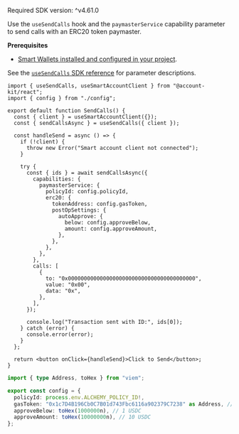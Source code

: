 <Info>Required SDK version: ^v4.61.0</Info>

Use the `useSendCalls` hook and the `paymasterService` capability parameter to send calls with
an ERC20 token paymaster.

**Prerequisites**

- [Smart Wallets installed and configured in your project](/wallets/pages/react/setup.mdx).

See the [`useSendCalls` SDK reference](/wallets/reference/account-kit/react/hooks/useSendCalls) for parameter descriptions.

<CodeBlocks>

```tsx title="sendCalls.tsx" focus={5-7,14-27}
import { useSendCalls, useSmartAccountClient } from "@account-kit/react";
import { config } from "./config";

export default function SendCalls() {
  const { client } = useSmartAccountClient({});
  const { sendCallsAsync } = useSendCalls({ client });

  const handleSend = async () => {
    if (!client) {
      throw new Error("Smart account client not connected");
    }

    try {
      const { ids } = await sendCallsAsync({
        capabilities: {
          paymasterService: {
            policyId: config.policyId,
            erc20: {
              tokenAddress: config.gasToken,
              postOpSettings: {
                autoApprove: {
                  below: config.approveBelow,
                  amount: config.approveAmount,
                },
              },
            },
          },
        },
        calls: [
          {
            to: "0x0000000000000000000000000000000000000000",
            value: "0x00",
            data: "0x",
          },
        ],
      });

      console.log("Transaction sent with ID:", ids[0]);
    } catch (error) {
      console.error(error);
    }
  };

  return <button onClick={handleSend}>Click to Send</button>;
}
```

```ts title="config.ts"
import { type Address, toHex } from "viem";

export const config = {
  policyId: process.env.ALCHEMY_POLICY_ID!,
  gasToken: "0x1c7D4B196Cb0C7B01d743Fbc6116a902379C7238" as Address, // USDC on Sepolia
  approveBelow: toHex(1000000n), // 1 USDC
  approveAmount: toHex(10000000n), // 10 USDC
};
```

</CodeBlocks>
